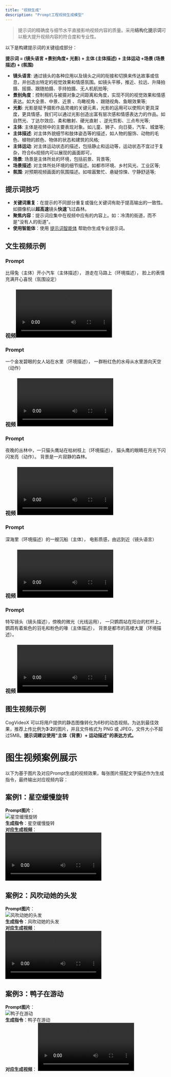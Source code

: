 ```yaml
---
title: "视频生成"
description: "Prompt工程视频生成模型"
---
```


> 提示词的精确度与细节水平直接影响视频内容的质量。采用**结构化提示词**可以极大提升视频内容的符合度和专业性。

以下是构建提示词的关键组成部分：

**提示词 = (镜头语言 +景别角度+ 光影) + 主体 (主体描述) + 主体运动 +场景 (场景描述) + (氛围)**

- **镜头语言**: 通过镜头的各种应用以及镜头之间的衔接和切换来传达故事或信息，并创造出特定的视觉效果和情感氛围。如镜头平移，推近、拉远、升降拍摄、摇摄、跟随拍摄、手持拍摄、无人机航拍等;
- **景别角度**：控制相机与被摄对象之间距离和角度，实现不同的视觉效果和情感表达。如大全景、中景、近景 、鸟瞰视角 、跟随视角、鱼眼效果等;
- **光影**: 光影是赋予摄影作品灵魂的关键元素，光影的运用可以使照片更具深度，更具情感，我们可以通过光影创造出富有层次感和情感表达力的作品。如自然光、丁达尔效应、柔和散射、硬光直射 、逆光剪影、三点布光等;
- **主体**: 主体是视频中的主要表现对象。如儿童、狮子、向日葵，汽车、城堡等;
- **主体描述**: 对主体外貌细节和肢体姿态等的描述，如人物的服饰、动物的毛色、植物的颜色、物体的状态和建筑的风格;
- **主体运动**: 对主体运动状态的描述，包括静止和运动等，运动状态不宜过于复杂，符合6s视频内可以展现的画面即可，
- **场景**: 场景是主体所处的环境，包括前景、背景等;
- **场景描述**: 对主体所处环境的细节描述。如都市环境、乡村风光、工业区等;
- **氛围**: 对预期视频画面的氛围描述。如喧嚣繁忙、悬疑惊悚、宁静舒适等;

## 提示词技巧

- **关键词重复**：在提示的不同部分重复或强化关键词有助于提高输出的一致性。如摄像机以**超高速**镜头**快速**飞过森林。
- **聚焦内容**：提示词应集中在视频中应有的内容上。如：冷清的街道，而不是"没有人的街道"。
- **使用智能体**：使用 [提示词智能体](https://chatglm.cn/main/gdetail/669911fe0bef38883947d3c6) 帮助你生成专业提示词。

## 文生视频示例

### Prompt	
比得兔（主体）开小汽车（主体描述），
游走在马路上（环境描述），
脸上的表情充满开心喜悦（氛围设定）	
### 视频<video src="https://sfile.chatglm.cn/testpath/video/4d81e8a7-b6c5-5658-b3d2-95656903476d_0.mp4" controls></video>
### Prompt	
一个金发碧眼的女人站在水里（环境描述），
一群粉红色的水母从水里游向天空（动作）
### 视频	<video src="https://sfile.chatglm.cn/testpath/video/ea6590b2-cc71-5a3b-b728-6322fda5d5b4_0.mp4" controls></video>
### Prompt
夜晚的丛林中，一只猫头鹰站在枯树枝上（环境描述），
猫头鹰的眼睛在月光下闪闪发亮（动作）。
背景是一片寂静的森林。
### 视频		<video src="https://sfile.chatglm.cn/testpath/video/cb850ab9-fe6b-5745-9eeb-2895d08eb9a3_0.mp4" controls></video>
### Prompt
深海里（环境描述）的一艘沉船（主体），
电影质感，由远到近（镜头语言）	
### 视频	<video src="https://sfile.chatglm.cn/testpath/video/1aa1515f-1193-58bf-83d7-3bd62b765f62_0.mp4" controls></video>
### Prompt
特写镜头（镜头描述），傍晚的微光（光线运用），
一只鹦鹉站在阳台的栏杆上，
鹦鹉有着紫色的羽毛和粉色的喙（主体描述），
背景是都市的高楼大厦（环境描述）。	
### 视频	<video src="https://sfile.chatglm.cn/testpath/video/61cf829a-0741-56d7-89b6-0c5ae4e51287_0.mp4" controls></video>

## 图生视频示例

CogVideoX 可以将用户提供的静态图像转化为6秒的动态视频。为达到最佳效果，推荐上传比例为**3:2**的图片，并且文件格式为 PNG 或 JPEG，文件大小不超过5MB。**提示词建议使用"主体（背景）+ 运动描述"的表达方式。**
# 图生视频案例展示  

以下为基于图片及对应Prompt生成的视频效果，每张图片搭配文字描述作为生成指令，最终输出对应视频内容：  


## 案例1：星空缓慢旋转  
**Prompt图片**：  
![星空缓慢旋转](https://cdn.bigmodel.cn/static/platform/images/usage-guide/cogvideo/1.png)  
**生成指令**：星空缓慢旋转  
**对应生成视频**：  
<video src="https://cdn.bigmodel.cn/static/platform/videos/usage-guide/cogvideo/1.mp4" controls></video>  


## 案例2：风吹动她的头发  
**Prompt图片**：  
![风吹动她的头发](https://cdn.bigmodel.cn/static/platform/images/usage-guide/cogvideo/2.png)  
**生成指令**：风吹动她的头发  
**对应生成视频**：  
<video src="https://cdn.bigmodel.cn/static/platform/videos/usage-guide/cogvideo/3.mp4" controls></video>  


## 案例3：鸭子在游动  
**Prompt图片**：  
![鸭子在游动](https://cdn.bigmodel.cn/static/platform/images/usage-guide/cogvideo/3.png)  
**生成指令**：鸭子在游动  
**对应生成视频**： 
<video src="https://cdn.bigmodel.cn/static/platform/videos/usage-guide/cogvideo/2.mp4" controls></video>


